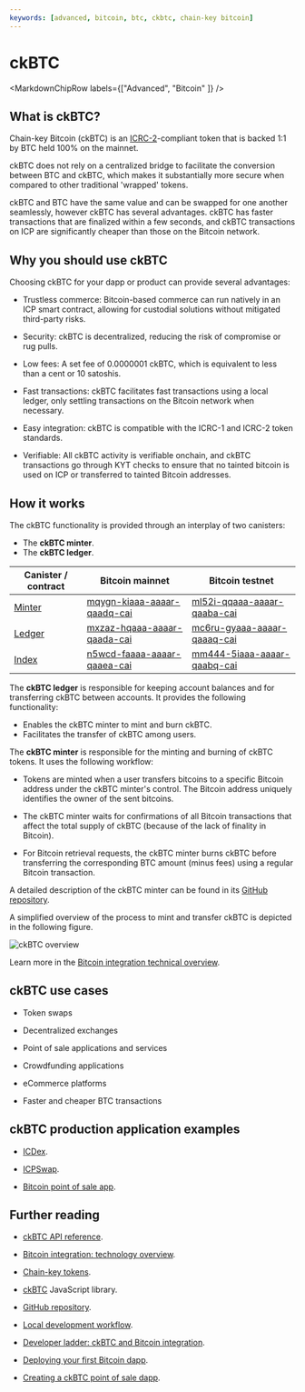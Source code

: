 ```yaml
---
keywords: [advanced, bitcoin, btc, ckbtc, chain-key bitcoin]
---
```



# ckBTC

<MarkdownChipRow labels={["Advanced", "Bitcoin" ]} />

## What is ckBTC?

Chain-key Bitcoin (ckBTC) is an [ICRC-2](https://github.com/dfinity/ICRC-1/blob/main/standards/ICRC-2/README.md)-compliant token that is backed 1:1 by BTC held 100% on the mainnet.

ckBTC does not rely on a centralized bridge to facilitate the conversion between BTC and ckBTC, which makes it substantially more secure when compared to other traditional 'wrapped' tokens.

ckBTC and BTC have the same value and can be swapped for one another seamlessly, however ckBTC has several advantages. ckBTC has faster transactions that are finalized within a few seconds, and ckBTC transactions on ICP are significantly cheaper than those on the Bitcoin network.

## Why you should use ckBTC

Choosing ckBTC for your dapp or product can provide several advantages:

- Trustless commerce: Bitcoin-based commerce can run natively in an ICP smart contract, allowing for custodial solutions without mitigated third-party risks.

- Security: ckBTC is decentralized, reducing the risk of compromise or rug pulls.

- Low fees: A set fee of 0.0000001 ckBTC, which is equivalent to less than a cent or 10 satoshis.

- Fast transactions: ckBTC facilitates fast transactions using a local ledger, only settling transactions on the Bitcoin network when necessary.

- Easy integration: ckBTC is compatible with the ICRC-1 and ICRC-2 token standards.

- Verifiable: All ckBTC activity is verifiable onchain, and ckBTC transactions go through KYT checks to ensure that no tainted bitcoin is used on ICP or transferred to tainted Bitcoin addresses.

## How it works

The ckBTC functionality is provided through an interplay of two canisters:
- The **ckBTC minter**.
- The **ckBTC ledger**.

| Canister / contract                                                                                   | Bitcoin mainnet                                                                                                                                                                    | Bitcoin testnet                                                                                                                                                                     |
| --------------------------------------------------------------------------------------------------- | ----------------------------------------------------------------------------------------------------------------------------------------------------------------------------------- | ----------------------------------------------------------------------------------------------------------------------------------------------------------------------------------- |
| [Minter](https://github.com/dfinity/ic/tree/master/rs/bitcoin/ckbtc/minter)                        | [mqygn-kiaaa-aaaar-qaadq-cai](https://dashboard.internetcomputer.org/canister/mqygn-kiaaa-aaaar-qaadq-cai) | [ml52i-qqaaa-aaaar-qaaba-cai](https://dashboard.internetcomputer.org/canister/ml52i-qqaaa-aaaar-qaaba-cai) |
| [Ledger](https://github.com/dfinity/ic/tree/master/rs/ledger_suite/icrc1/ledger)                     | [mxzaz-hqaaa-aaaar-qaada-cai](https://dashboard.internetcomputer.org/canister/mxzaz-hqaaa-aaaar-qaada-cai)                                                                          | [mc6ru-gyaaa-aaaar-qaaaq-cai](https://dashboard.internetcomputer.org/canister/mc6ru-gyaaa-aaaar-qaaaq-cai)                                                                          |
| [Index](https://github.com/dfinity/ic/tree/master/rs/ledger_suite/icrc1/index-ng)                    | [n5wcd-faaaa-aaaar-qaaea-cai](https://dashboard.internetcomputer.org/canister/n5wcd-faaaa-aaaar-qaaea-cai)                                                                          | [mm444-5iaaa-aaaar-qaabq-cai](https://dashboard.internetcomputer.org/canister/mm444-5iaaa-aaaar-qaabq-cai)                                                                          |


The **ckBTC ledger** is responsible for keeping account balances and for transferring ckBTC between accounts. It provides the following functionality:
- Enables the ckBTC minter to mint and burn ckBTC.
- Facilitates the transfer of ckBTC among users.

The **ckBTC minter** is responsible for the minting and burning of ckBTC tokens. It uses the following workflow:

- Tokens are minted when a user transfers bitcoins to a specific Bitcoin address under the ckBTC minter's control. The Bitcoin address uniquely identifies the owner of the sent bitcoins.

- The ckBTC minter waits for confirmations of all Bitcoin transactions that affect the total supply of ckBTC (because of the lack of finality in Bitcoin).

- For Bitcoin retrieval requests, the ckBTC minter burns ckBTC before transferring the corresponding BTC amount (minus fees) using a regular Bitcoin transaction.

A detailed description of the ckBTC minter can be found in its [GitHub repository](https://github.com/dfinity/ic/tree/master/rs/bitcoin/ckbtc/minter).

A simplified overview of the process to mint and transfer ckBTC is depicted in the following figure.

![ckBTC overview](../../_attachments/ckbtc-overview.png)

Learn more in the [Bitcoin integration technical overview](/docs/current/references/bitcoin-how-it-works).

## ckBTC use cases

- Token swaps

- Decentralized exchanges

- Point of sale applications and services

- Crowdfunding applications

- eCommerce platforms

- Faster and cheaper BTC transactions

## ckBTC production application examples

- [ICDex](https://iclight.io/ICDex/DKP/ICP).

- [ICPSwap](https://icpswap.com/).

- [Bitcoin point of sale app](/docs/current/references/samples/motoko/ic-pos/).

## Further reading

- [ckBTC API reference](/docs/current/references/ckbtc-reference).

- [Bitcoin integration: technology overview](/docs/current/references/bitcoin-how-it-works).

- [Chain-key tokens](https://internetcomputer.org/how-it-works/chain-key-tokens/).

- [ckBTC](https://github.com/dfinity/ic-js/tree/main/packages/ckbtc) JavaScript library.

- [GitHub repository](https://github.com/dfinity/ic/tree/master/rs/bitcoin/ckbtc/minter).

- [Local development workflow](/docs/current/developer-docs/multi-chain/bitcoin/using-btc/local-development).

- [Developer ladder: ckBTC and Bitcoin integration](/docs/current/tutorials/developer-liftoff/level-4/4.3-ckbtc-and-bitcoin).

- [Deploying your first Bitcoin dapp](https://github.com/dfinity/examples/tree/master/motoko/basic_bitcoin).

- [Creating a ckBTC point of sale dapp](https://github.com/dfinity/examples/tree/master/motoko/ic-pos).
